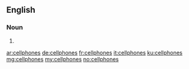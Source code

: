 ==English==

===Noun===
{{head|en|plural}}

# {{plural of|cellphone|lang=en|nocat=1}}

[[ar:cellphones]]
[[de:cellphones]]
[[fr:cellphones]]
[[it:cellphones]]
[[ku:cellphones]]
[[mg:cellphones]]
[[my:cellphones]]
[[no:cellphones]]